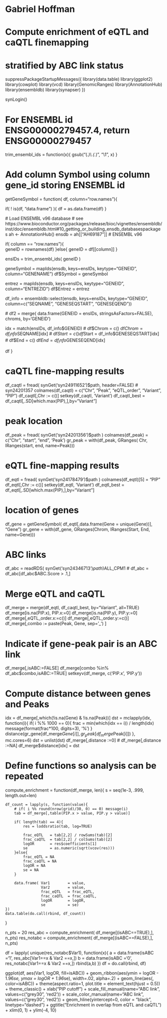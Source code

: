 # Gabriel Hoffman
#
# Compute enrichment of eQTL and caQTL finemapping
# stratified by ABC link status

suppressPackageStartupMessages({
library(data.table)
library(ggplot2)
library(cowplot)
library(vcd)
library(GenomicRanges)
library(AnnotationHub)
library(ensembldb)
library(synapser)
})

synLogin()



# For ENSEMBL id ENSG00000279457.4, return ENSG00000279457
trim_ensembl_ids = function(x){
  gsub("(.*)\\.(.*)", "\\1", x) 
}

# Add column Symbol using column gene_id storing ENSEMBL id
getGeneSymbol = function( df, column="row.names"){

  if( ! is(df, "data.frame") ){
    df = as.data.frame(df)
  }

  # Load ENSEMBL v96 database
  # see https://www.bioconductor.org/packages/release/bioc/vignettes/ensembldb/inst/doc/ensembldb.html#10_getting_or_building_ensdb_databasespackages
  ah <- AnnotationHub()
  ensdb = ah[["AH69187"]] # ENSEMBL v96

  if( column == "row.names"){    
    geneID = rownames(df)
  }else{
    geneID = df[[column]]
  }

  ensIDs = trim_ensembl_ids( geneID )

  geneSymbol = mapIds(ensdb, keys=ensIDs, keytype="GENEID", column="GENENAME")
  df$Symbol = geneSymbol

  entrez = mapIds(ensdb, keys=ensIDs, keytype="GENEID", column="ENTREZID")
  df$Entrez = entrez

  df_info = ensembldb::select(ensdb, keys=ensIDs, keytype="GENEID", column=c("SEQNAME", "GENESEQSTART", "GENESEQEND"))

  # df2 = merge( data.frame(GENEID = ensIDs, stringsAsFactors=FALSE), chroms, by='GENEID')

  idx = match(ensIDs, df_info$GENEID)
  # df$Chrom = c()
  df$Chrom = df_info$SEQNAME[idx]
  # df$Start = c()
  df$Start = df_info$GENESEQSTART[idx]
  # df$End = c()
  df$End = df_info$GENESEQEND[idx]

  df
}


# caQTL fine-mapping results
df_caqtl = fread( synGet('syn24911652')$path, header=FALSE) # syn24201357
colnames(df_caqtl) = c("Chr", "Peak", "eQTL_order", "Variant", "PIP")
df_caqtl[,Chr := c()]
setkey(df_caqtl, 'Variant')
df_caqtl_best = df_caqtl[,.SD[which.max(PIP),],by="Variant"]

# peak location
df_peak = fread( synGet('syn24201356')$path )
colnames(df_peak) = c("Chr", "start", "end", 'Peak')
gr_peak = with(df_peak, GRanges( Chr, IRanges(start, end, name=Peak)))


# eQTL fine-mapping results
df_eqtl = fread( synGet('syn24178479')$path )
colnames(df_eqtl)[5] = "PIP"
df_eqtl[,Chr := c()]
setkey(df_eqtl, 'Variant')
df_eqtl_best = df_eqtl[,.SD[which.max(PIP),],by="Variant"]

# location of genes
df_gene = getGeneSymbol( df_eqtl[,data.frame(Gene = unique(Gene))], "Gene")
gr_gene = with(df_gene, GRanges(Chrom, IRanges(Start, End, name=Gene)))

# ABC links
df_abc = readRDS( synGet('syn24346713')$path )$ALL_CPM1
# df_abc = df_abc[df_abc$ABC.Score > .1,]

# Merge eQTL and caQTL
df_merge = merge(df_eqtl, df_caqtl_best, by="Variant", all=TRUE)
df_merge[is.na(PIP.x), PIP.x:=0]
df_merge[is.na(PIP.y), PIP.y:=0]
df_merge[,eQTL_order.x:=c()]
df_merge[,eQTL_order.y:=c()]
df_merge[,combo := paste(Peak, Gene, sep='_') ]

# Indicate if gene-peak pair is an ABC link
df_merge[,isABC:=FALSE]
df_merge[combo %in% df_abc$combo,isABC:=TRUE]
setkeyv(df_merge, c('PIP.x', 'PIP.y'))


# Compute distance between genes and Peaks
idx = df_merge[,which(!is.na(Gene) & !is.na(Peak))]
dst = mclapply(idx, function(i){
	if( i %% 1000 == 0){
		frac = min(which(idx == i)) / length(idx)
		message(format(frac*100, digits=3), '%')
	}
	distance(gr_gene[df_merge$Gene[i]], gr_peak[df_merge$Peak[i]])
	}, mc.cores=6)
dst = unlist(dst)
df_merge[,distance :=0]
# df_merge[,distance :=NA]
df_merge$distance[idx] = dst


# Define functions so analysis can be repeated
compute_enrichment = function(df_merge, len){
	s = seq(1e-3, .999, length.out=len)

	df_count = lapply(s, function(value){
		# if( i %% round(nrow(grid)/30, 0) == 0) message(i)
		tab = df_merge[,table(PIP.x > value, PIP.y > value)]

		if( length(tab) == 4){
			res = loddsratio(tab, log=TRUE)

			frac_eQTL 	= tab[2,2] / rowSums(tab)[2]
			frac_caQTL 	= tab[2,2] / colSums(tab)[2]
			logOR 		= res$coefficients[1]
			se 			= as.numeric(sqrt(vcov(res)))
		}else{
			frac_eQTL = NA
			frac_caQTL = NA
			logOR = NA
			se = NA
		}

		data.frame(	Var1 		= value,
					Var2 		= value, 
					frac_eQTL 	= frac_eQTL,
					frac_caQTL 	= frac_caQTL,
					logOR 		= logOR,
					se 			= se)
	})
	data.table(do.call(rbind, df_count))
}

n_pts = 20
res_abc = compute_enrichment( df_merge[(isABC==TRUE),], n_pts)
res_notabc = compute_enrichment( df_merge[(isABC==FALSE),], n_pts)

df = lapply( unique(res_notabc$Var1), function(x){
	a = data.frame(isABC ='1', res_abc[Var1==x & Var2 ==x,])
	b = data.frame(isABC ='0', res_notabc[Var1==x & Var2 ==x,])
	rbind(a,b)
})
df = do.call(rbind, df)


ggplot(df, aes(Var1, logOR, fill=isABC)) + geom_ribbon(aes(ymin = logOR - 1.96*se, ymax = logOR + 1.96*se), width=.02, alpha=.2)  + geom_line(aes(, color=isABC)) + theme(aspect.ratio=1, plot.title = element_text(hjust = 0.5)) + theme_classic() + xlab("PIP cutoff") + scale_fill_manual(name="ABC link", values=c("grey30", 'red2')) + scale_color_manual(name="ABC link", values=c("grey30", 'red2')) + geom_hline(yintercept=0, color = "black", linetype="dashed") + ggtitle("Enrichment in overlap from eQTL and caQTL") + xlim(0, 1) + ylim(-4, 10)

